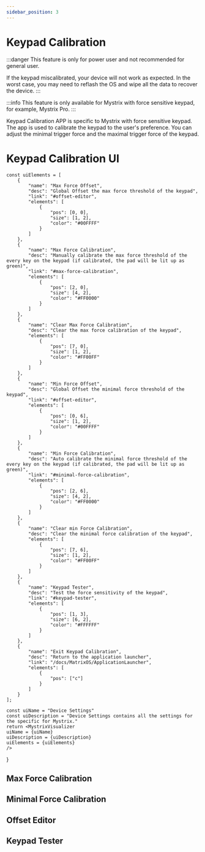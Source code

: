 ```yaml
---
sidebar_position: 3
---
```



# Keypad Calibration

:::danger
This feature is only for power user and not recommended for general user. 

If the keypad miscalibrated, your device will not work as expected. In the worst case, you may need to reflash the OS and wipe all the data to recover the device.
:::

:::info
This feature is only available for Mystrix with force sensitive keypad, for example, Mystrix Pro.
:::

Keypad Calibration APP is specific to Mystrix with force sensitive keypad. The app is used to calibrate the keypad to the user's preference. You can adjust the minimal trigger force and the maximal trigger force of the keypad.


# Keypad Calibration UI
    const uiElements = [
        {
            "name": "Max Force Offset",
            "desc": "Global Offset the max force threshold of the keypad",
            "link": "#offset-editor",
            "elements": [
                {
                    "pos": [0, 0],
                    "size": [1, 2],
                    "color": "#00FFFF"
                }
            ]
        },
        {
            "name": "Max Force Calibration",
            "desc": "Manually calibrate the max force threshold of the every key on the keypad (if calibrated, the pad will be lit up as green)",
            "link": "#max-force-calibration",
            "elements": [
                {
                    "pos": [2, 0],
                    "size": [4, 2],
                    "color": "#FF0000"
                }
            ]
        },
        {
            "name": "Clear Max Force Calibration",
            "desc": "Clear the max force calibration of the keypad",
            "elements": [
                {
                    "pos": [7, 0],
                    "size": [1, 2],
                    "color": "#FF00FF"
                }
            ]
        },
        {
            "name": "Min Force Offset",
            "desc": "Global Offset the minimal force threshold of the keypad",
            "link": "#offset-editor",
            "elements": [
                {
                    "pos": [0, 6],
                    "size": [1, 2],
                    "color": "#00FFFF"
                }
            ]
        },
        {
            "name": "Min Force Calibration",
            "desc": "Auto calibrate the minimal force threshold of the every key on the keypad (if calibrated, the pad will be lit up as green)",
            "link": "#minimal-force-calibration",
            "elements": [
                {
                    "pos": [2, 6],
                    "size": [4, 2],
                    "color": "#FF0000"
                }
            ]
        },
        {
            "name": "Clear min Force Calibration",
            "desc": "Clear the minimal force calibration of the keypad",
            "elements": [
                {
                    "pos": [7, 6],
                    "size": [1, 2],
                    "color": "#FF00FF"
                }
            ]
        },
        {
            "name": "Keypad Tester",
            "desc": "Test the force sensitivity of the keypad",
            "link": "#keypad-tester",
            "elements": [
                {
                    "pos": [1, 3],
                    "size": [6, 2],
                    "color": "#FFFFFF"
                }
            ]
        },
        {
            "name": "Exit Keypad Calibration",
            "desc": "Return to the application launcher",
            "link": "/docs/MatrixOS/ApplicationLauncher",
            "elements": [
                {
                    "pos": ["c"]
                }
            ]
        }
    ];

    const uiName = "Device Settings"
    const uiDescription = "Device Settings contains all the settings for the specific for Mystrix."
    return <MystrixVisualizer 
    uiName = {uiName}
    uiDescription = {uiDescription}
    uiElements = {uiElements}
    />
}

<KeypadCalibrationMenu />

## Max Force Calibration

## Minimal Force Calibration

## Offset Editor

## Keypad Tester
